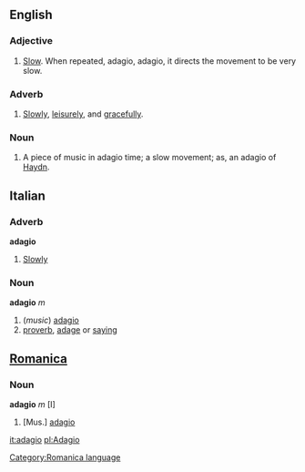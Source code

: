==English==
===Adjective===
#[[Slow]].  When repeated, adagio, adagio, it directs the movement to be very slow.

===Adverb===
#[[Slowly]], [[leisurely]], and [[gracefully]].

===Noun===
#A piece of music in adagio time; a slow movement; as, an adagio of [[Haydn]].

==Italian==
===Adverb===
'''adagio'''
#[[Slowly]]
===Noun===
'''adagio''' ''m''
#(''music'') [[adagio]]
#[[proverb]], [[adage]] or [[saying]]

==[[Romanica]]==
[[Category:Romanica language]]
===Noun===
<b>adagio</b> ''m'' [I]
#[Mus.] [[adagio]]

[[it:adagio]]
[[pl:Adagio]]